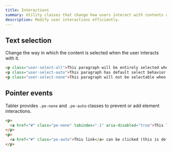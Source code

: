 ```yaml
---
title: Interactions
summary: Utility classes that change how users interact with contents of a website.
description: Modify user interactions efficiently.
---
```


## Text selection

Change the way in which the content is selected when the user interacts with it.

```html example
<p class="user-select-all">This paragraph will be entirely selected when clicked by the user.</p>
<p class="user-select-auto">This paragraph has default select behavior.</p>
<p class="user-select-none">This paragraph will not be selectable when clicked by the user.</p>
```

## Pointer events

Tabler provides `.pe-none` and `.pe-auto` classes to prevent or add element interactions.

```html example
<p>
  <a href="#" class="pe-none" tabindex="-1" aria-disabled="true">This link</a> can not be clicked.
</p>
<p>
  <a href="#" class="pe-auto">This link</a> can be clicked (this is default behavior).
</p>
```
